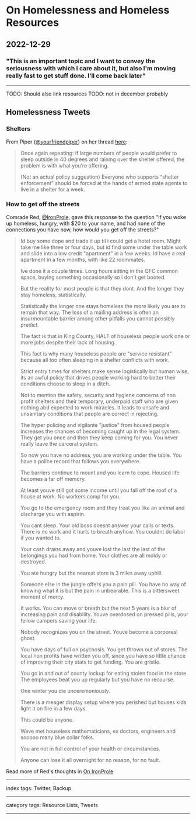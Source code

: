 # On Homelessness and Homeless Resources

## 2022-12-29

### "This is an important topic and I want to convey the seriousness with which I care about it, but also I'm moving really fast to get stuff done. I'll come back later"

---

TODO: Should also link resources
TODO: not in december probably

## Homelessness Tweets

### Shelters

From Piper ([@yourfriendpiper](https://twitter.com/yourfriendpiper)) on her thread [here](https://twitter.com/yourfriendpiper/status/1588239681954582529?t=sTWYBKEwmbpBUJOuBemh4g&s=19):

> Once again repeating: if large numbers of people would prefer to sleep outside in 40 degrees and raining over the shelter offered, the problem is with what you’re offering.
>
> (Not an actual policy suggestion) Everyone who supports “shelter enforcement” should be forced at the hands of armed state agents to live in a shelter for a week.

### How to get off the streets

Comrade Red, [@IronProle](https://twitter.com/IronProle), gave this response to the question "If you woke up homeless, hungry, with $20 to your name, and had none of the connections you have now, how would you get off the streets?"

> Id buy some dope and trade it up til i could get a hotel room.  Might take me like three or four days, but id find some under the table work and slide into a low credit "apartment" in a few weeks.  Id have a real apartment in a few months, with like 22 roommates.
>
> Ive done it a couple times.  Long hours sitting in the QFC common space, buying something occasionally so i don't get booted.
>
> But the reality for most people is that they dont.  And the longer they stay homeless, statistically.
>
> Statistically the longer one stays homeless the more likely you are to remain that way.  The loss of a mailing address is often an insurmountable barrier among other pitfalls you cannot possibly predict.
>
> The fact is that in King County, HALF of houseless people work one or more jobs despite their lack of housing.
>
> This fact is why many houseless people are "service resistant" because all too often sleeping in a shelter conflicts with work.
>
> Strict entry times for shelters make sense logistically but human wise, its an awful policy that drives people working hard to better their conditions choose to sleep in a ditch.
>
> Not to mention the safety, security and hygiene concerns of non profit shelters and their temporary, underpaid staff who are given nothing abd expected to work miracles.  It leads to unsafe and unsanitary conditions that people are correct in rejecting.
>
> The hyper policing and vigilante "justice" from housed people increases the chances of becoming caught up in the legal system.  They get you once and then they keep coming for you.  You never really leave the carceral system.
>
> So now you have no address, you are working under the table.  You have a police record that follows you everywhere.
>
> The barriers continue to mount and you learn to cope.  Housed life becomes a far off memory.
>
> At least youve still got some income until you fall off the roof of a house at work.  No workers comp for you.
>
> You go to the emergency room and they treat you like an animal and discharge you with aspirin.
>
> You cant sleep.  Your old boss doesnt answer your calls or texts.  There is no work and it hurts to breath anyhow.  You couldnt do labor if you wanted to.
>
> Your cash drains away and youve lost the last the last of the belongings you had from home.  Your clothes are all moldy or destroyed.
>
> You ate hungry but the nearest store is 3 miles away uphill.
>
> Someone else in the jungle offers you a pain pill.  You have no way of knowing what it is but the pain in unbearable.  This is a bittersweet moment of mercy.
>
> It works.  You can move or breath but the next 5 years is a blur of increasing pain and disability.  Youve overdosed on pressed pills, your fellow campers saving your life.
>
> Nobody recognizes you on the street.  Youve become a corporeal ghost.
>
> You have days of full on psychosis.  You get thrown out of stores.  The local non profits have written you off, since you have so little chance of improving their city stats to get funding.  You are gristle.
>
> You go in and out of county lockup for eating stolen food in the store.  The employees beat you up regularly but you have no recourse.
>
> One winter you die unceremoniously.
>
> There is a meager display setup where you perished but houses kids light it on fire in a few days.
>
> This could be anyone.
>
> Weve met houseless mathematicians, ex doctors, engineers and sooooo many blue collar folks.
>
> You are not in full control of your health or circumstances.
>
> Anyone can lose it all overnight for no reason, for no fault.

Read more of Red's thoughts in [On IronProle](/posts/on-ironprole)

---

index tags: Twitter, Backup

---

category tags: Resource Lists, Tweets

---
